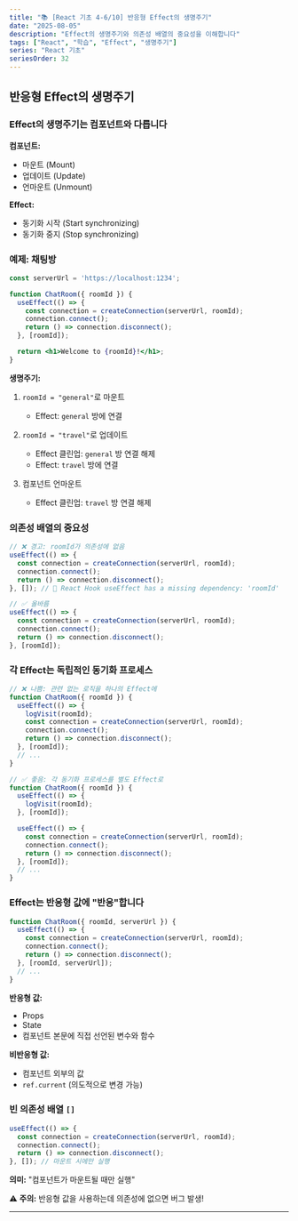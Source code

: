 ```yaml
---
title: "📚 [React 기초 4-6/10] 반응형 Effect의 생명주기"
date: "2025-08-05"
description: "Effect의 생명주기와 의존성 배열의 중요성을 이해합니다"
tags: ["React", "학습", "Effect", "생명주기"]
series: "React 기초"
seriesOrder: 32
---
```


## 반응형 Effect의 생명주기

### Effect의 생명주기는 컴포넌트와 다릅니다

**컴포넌트:**

- 마운트 (Mount)
- 업데이트 (Update)
- 언마운트 (Unmount)

**Effect:**

- 동기화 시작 (Start synchronizing)
- 동기화 중지 (Stop synchronizing)

### 예제: 채팅방

```jsx
const serverUrl = 'https://localhost:1234';

function ChatRoom({ roomId }) {
  useEffect(() => {
    const connection = createConnection(serverUrl, roomId);
    connection.connect();
    return () => connection.disconnect();
  }, [roomId]);

  return <h1>Welcome to {roomId}!</h1>;
}
```

**생명주기:**

1. `roomId = "general"`로 마운트
   - Effect: `general` 방에 연결

2. `roomId = "travel"`로 업데이트
   - Effect 클린업: `general` 방 연결 해제
   - Effect: `travel` 방에 연결

3. 컴포넌트 언마운트
   - Effect 클린업: `travel` 방 연결 해제

### 의존성 배열의 중요성

```jsx
// ❌ 경고: roomId가 의존성에 없음
useEffect(() => {
  const connection = createConnection(serverUrl, roomId);
  connection.connect();
  return () => connection.disconnect();
}, []); // 🔴 React Hook useEffect has a missing dependency: 'roomId'

// ✅ 올바름
useEffect(() => {
  const connection = createConnection(serverUrl, roomId);
  connection.connect();
  return () => connection.disconnect();
}, [roomId]);
```

### 각 Effect는 독립적인 동기화 프로세스

```jsx
// ❌ 나쁨: 관련 없는 로직을 하나의 Effect에
function ChatRoom({ roomId }) {
  useEffect(() => {
    logVisit(roomId);
    const connection = createConnection(serverUrl, roomId);
    connection.connect();
    return () => connection.disconnect();
  }, [roomId]);
  // ...
}

// ✅ 좋음: 각 동기화 프로세스를 별도 Effect로
function ChatRoom({ roomId }) {
  useEffect(() => {
    logVisit(roomId);
  }, [roomId]);

  useEffect(() => {
    const connection = createConnection(serverUrl, roomId);
    connection.connect();
    return () => connection.disconnect();
  }, [roomId]);
  // ...
}
```

### Effect는 반응형 값에 "반응"합니다

```jsx
function ChatRoom({ roomId, serverUrl }) {
  useEffect(() => {
    const connection = createConnection(serverUrl, roomId);
    connection.connect();
    return () => connection.disconnect();
  }, [roomId, serverUrl]);
  // ...
}
```

**반응형 값:**

- Props
- State
- 컴포넌트 본문에 직접 선언된 변수와 함수

**비반응형 값:**

- 컴포넌트 외부의 값
- `ref.current` (의도적으로 변경 가능)

### 빈 의존성 배열 `[]`

```jsx
useEffect(() => {
  const connection = createConnection(serverUrl, roomId);
  connection.connect();
  return () => connection.disconnect();
}, []); // 마운트 시에만 실행
```

**의미:** "컴포넌트가 마운트될 때만 실행"

⚠️ **주의:** 반응형 값을 사용하는데 의존성에 없으면 버그 발생!

---
